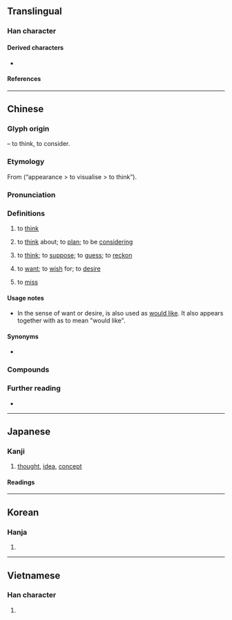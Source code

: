 {{character info/new}}
==Translingual==
{{stroke order|strokes=13}}
{{stroke order|type=animate}}

===Han character===
{{Han char|rn=61|rad=心|as=09|sn=13|four=46330|canj=DUP|ids=⿱相心}}

====Derived characters====
* {{l|mul|[[𫾋]]}}

====References====
{{Han ref|kx=0392.260|dkj=10858|dj=0728.100|hdz=42320.110|uh=60F3}}

----

==Chinese==
{{zh-forms}}

===Glyph origin===
{{Han etym}}
{{Han compound|相|心|t2=heart, mind|ls=psc|c1=p|c2=s}} – to think, to consider.

===Etymology===
From {{och-l|相|to observe; appearance}} (“appearance > to visualise > to think”).

===Pronunciation===
{{zh-pron
|m=xiǎng
|dg=щён2
|c=soeng2
|h=pfs=sióng
|md=siōng
|mn=xm,tp,kh,sx,yl,km,mg,hc,tc:siūⁿ/qz,lk,ph:siǔⁿ/zz,tn,md:siōⁿ/pn:siāuⁿ/qz,tw,xm:sióng/zz:siáng
|mn_note=siūⁿ/siǔⁿ/siōⁿ - vernacular; sióng/siáng - literary
|mn-t=siên6/sion6/siang2
|mn-t_note=siên6/sion6 - vernacular (siên6 - Chaozhou); siang2 - literary
|w=2xian
|mc=y
|oc=y
|ma=y
|cat=v
}}

===Definitions===
{{zh-hanzi}}

# to [[think]] {{gl|to conceive of something or someone}}
#: {{zh-x|你 想 多 了 吧！|You've over'''thought''' this!; You've '''read too much''' into this!}}
#: {{zh-x|我 想 她 是 衰老 了。|I '''think''' she's going senile.}}
# to [[think]] about; to [[plan]]; to be [[considering]]
#: {{zh-x|我 想 在 暑假{jià} 打工。|I'm '''planning''' to get a job for the summer.}}
# to [[think]]; to [[suppose]]; to [[guess]]; to [[reckon]]
#: {{zh-x|我 想 我 能 給 你 找到 合適 的 尺碼。|I '''think''' I can find the right size for you.}}
# to [[want]]; to [[wish]] for; to [[desire]]
#: {{zh-x|還 想 喝 一 杯 嗎？|Would you '''like''' another drink?}}
#: {{zh-x|她 想 當 芭蕾舞 演員。|She '''wants''' to be a ballet dancer.}}
#: {{zh-x|我 很 想 睡。|I'm really sleepy (''lit.'' I really '''want''' to sleep.)}}
#: {{zh-x|睇 到 唔 想 睇|watched so much that one doesn't want to watch any more|C}}
# to [[miss]] {{gl|to feel the absence of someone or something}}
#: {{zh-x|你 走 了 我 會 想 你 的。|I'll '''miss''' you when you're gone.}}

==== Usage notes ====
* In the sense of want or desire, {{zh-l|想}} is also used as [[would like]]. It also appears together with {{zh-l|要|'''yào'''}} as {{zh-l|想要}} to mean "would like".

====Synonyms====
* {{sense|to reckon}}
{{zh-syn-saurus|認為}}

===Compounds===
{{zh-der|想必|想不到|想不開|想當然|想得開|想得美|想到|想法|想方設法|想家|想開|想來|想念|想起|想起來|想入非非|想通|想望|想像/想象|想像/想象力|想要|猜想|感想|構想|幻想|回想|空想|理想|夢想|瞑想|思前想後|妄想|心想事成|意想|不堪設想|不想|中心思想|伏想|休想|假想|假想敵|傾想|儘想|冥思苦想|冥想|凝想|前思後想|千思萬想|可想而知|呆想|夢勞魂想|夢想成真|奇想|妄想症|妙想|封建思想|左思右想|巴想|幻想力|幻想曲|幻想派|心無二想|思想|思想史|思想家|思想庫|思想戰|悁想|想一想|想不透|想不通|想來想去|想像|想像力|想前顧後|想度|想慕|想法子|想當然耳|想碴兒|想見|想頭|意想不到|慨想|懷想|懸想|戰略思想|推想|揣想|摹想|料想|暗想|暢想|暮想朝思|有想頭|朝思夕想|朝思暮想|東想西想|沒心想|沒心沒想|沒想到|沒想頭|浮想|浮想聯翩|涉想|渴想|濠濮間想|無想頭|煩想|狂想|狂想曲|獃想|玄想|理想主義|理想化|理想國|異想天開|痴心妄想|痴想|白想想|眠思夢想|瞎想|神仙思想|突發奇想|緬想|老莊思想|聯想|聯想力|胡思亂想|胡想|臆想幣|苦思惡想|茶思飯想|著想/着想|行思坐想|觀想念佛|設想|試想|貪心妄想|追想|退一步想|逸想|遐想|難以想像|非非想|預想|默想|少年袂曉想，食老毋成樣:siàu-liân bē-hiáu siūⁿ, chia̍h-lāu m̄-chiâⁿ-iūⁿ;Min Nan}}

===Further reading===
* {{thcwd|9451}}

{{zh-cat|Beginning|Thinking}}

----

==Japanese==

===Kanji===
{{ja-kanji|grade=3|rs=心09}}

# [[thought]], [[idea]], [[concept]]

====Readings====
{{ja-readings
|goon=そう<さう
|kanon=しょう<しやう
|kanyoon=そ
|kun=おも-い<おも-ひ, おも-う<おも-ふ
}}

----

==Korean==

===Hanja===
{{ko-hanja|hangeul=상}}

# {{rfdef|ko|sort=心09}}

----

==Vietnamese==

===Han character===
{{vi-hantu|tưởng|rs=心09}}

# {{rfdef|vi|sort=心09}}